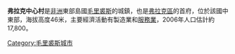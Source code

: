 '''弗拉克中心村'''是[[非洲|非洲]]東部島國[[毛里裘斯|毛里裘斯]]的城鎮，也是[[弗拉克區|弗拉克區]]的首府，位於該國中東部，海拔高度46米，主要經濟活動有製造業和[[服務業|服務業]]，2006年人口估計約17,800。

{{coord|20|11|S| 57|43|E|region:MU_type:city|display=title}}

[[Category:毛里裘斯城市|Category:毛里裘斯城市]]

{{Mauritius-stub}}